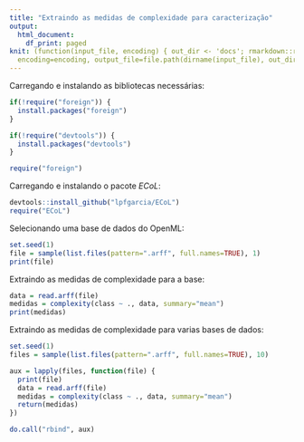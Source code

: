 ```yaml
---
title: "Extraindo as medidas de complexidade para caracterização"
output:
  html_document:
    df_print: paged
knit: (function(input_file, encoding) { out_dir <- 'docs'; rmarkdown::render(input_file,
  encoding=encoding, output_file=file.path(dirname(input_file), out_dir, 'complexidade.html'))})
---
```


Carregando e instalando as bibliotecas necessárias:
  
```r
if(!require("foreign")) {
  install.packages("foreign")
}

if(!require("devtools")) {
  install.packages("devtools")
}

require("foreign")
```

Carregando e instalando o pacote *ECoL*:

```r
devtools::install_github("lpfgarcia/ECoL")
require("ECoL")
```

Selecionando uma base de dados do OpenML:

```r
set.seed(1)
file = sample(list.files(pattern=".arff", full.names=TRUE), 1)
print(file)
```
Extraindo as medidas de complexidade para a base:

```r
data = read.arff(file)
medidas = complexity(class ~ ., data, summary="mean")
print(medidas)
```
Extraindo as medidas de complexidade para varias bases de dados:

```r
set.seed(1)
files = sample(list.files(pattern=".arff", full.names=TRUE), 10)

aux = lapply(files, function(file) {
  print(file)
  data = read.arff(file)
  medidas = complexity(class ~ ., data, summary="mean")
  return(medidas)
})

do.call("rbind", aux)
```
